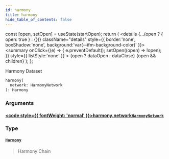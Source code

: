 ```yaml
---
id: harmony
title: harmony
hide_table_of_contents: false
---
```







  const [open, setOpen] = useState(startOpen);
  return (
    <details {...(open ? { open: true } : {})} className="details" style={{ border:'none', boxShadow:'none', background:'var(--ifm-background-color)' }}>
      <summary
        onClick={(e) => {
          e.preventDefault();
          setOpen((open) => !open);
        }}
        style={{ listStyle:'none' }}
      >
      {open ? dataOpen : dataClose}
      </summary>
      {open && children}
    </details>
  );
};








Harmony Dataset


```graphql
harmony(
  network: HarmonyNetwork
): Harmony
```




### Arguments

#### [<code style={{ fontWeight: 'normal' }}>harmony.<b>network</b></code>](#)<Bullet />[`HarmonyNetwork`](/docs/v1/graphql-reference/enums/harmony-network) <Badge class="badge badge--secondary" text="enum"/> 
> 
> 
> 
> 

### Type

#### [`Harmony`](/docs/v1/graphql-reference/objects/harmony) <Badge class="badge badge--secondary" text="object"/> 
> 
> 
> Harmony Chain
> 



